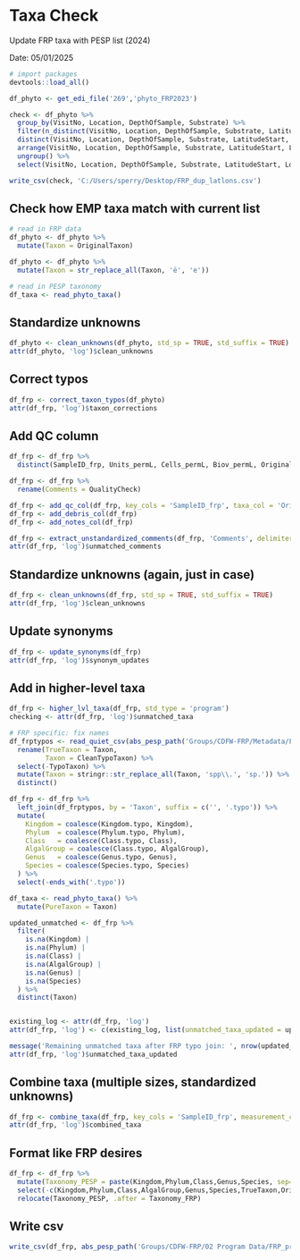 # Taxa Check

Update FRP taxa with PESP list (2024)

Date: 05/01/2025

```r
# import packages
devtools::load_all()
```

```r
df_phyto <- get_edi_file('269','phyto_FRP2023')
```

```r
check <- df_phyto %>%
  group_by(VisitNo, Location, DepthOfSample, Substrate) %>%
  filter(n_distinct(VisitNo, Location, DepthOfSample, Substrate, LatitudeStart, LongitudeStart) > 1) %>%
  distinct(VisitNo, Location, DepthOfSample, Substrate, LatitudeStart, LongitudeStart) %>%
  arrange(VisitNo, Location, DepthOfSample, Substrate, LatitudeStart, LongitudeStart) %>%
  ungroup() %>%
  select(VisitNo, Location, DepthOfSample, Substrate, LatitudeStart, LongitudeStart)

write_csv(check, 'C:/Users/sperry/Desktop/FRP_dup_latlons.csv')
```

## Check how EMP taxa match with current list

```r
# read in FRP data
df_phyto <- df_phyto %>%
  mutate(Taxon = OriginalTaxon)

df_phyto <- df_phyto %>%
  mutate(Taxon = str_replace_all(Taxon, 'ë', 'e'))

# read in PESP taxonomy
df_taxa <- read_phyto_taxa()
```

## Standardize unknowns

```r
df_phyto <- clean_unknowns(df_phyto, std_sp = TRUE, std_suffix = TRUE)
attr(df_phyto, 'log')$clean_unknowns
```

## Correct typos

```r
df_frp <- correct_taxon_typos(df_phyto)
attr(df_frp, 'log')$taxon_corrections
```

## Add QC column

```r
df_frp <- df_frp %>%
  distinct(SampleID_frp, Units_permL, Cells_permL, Biov_permL, OriginalTaxon, .keep_all = TRUE)

df_frp <- df_frp %>%
  rename(Comments = QualityCheck)

df_frp <- add_qc_col(df_frp, key_cols = 'SampleID_frp', taxa_col = 'OriginalTaxon')
df_frp <- add_debris_col(df_frp)
df_frp <- add_notes_col(df_frp)

df_frp <- extract_unstandardized_comments(df_frp, 'Comments', delimiter = '. ')
attr(df_frp, 'log')$unmatched_comments
```

## Standardize unknowns (again, just in case)

```r
df_frp <- clean_unknowns(df_frp, std_sp = TRUE, std_suffix = TRUE)
attr(df_frp, 'log')$clean_unknowns
```

## Update synonyms

```r
df_frp <- update_synonyms(df_frp)
attr(df_frp, 'log')$synonym_updates
```

## Add in higher-level taxa

```r
df_frp <- higher_lvl_taxa(df_frp, std_type = 'program')
checking <- attr(df_frp, 'log')$unmatched_taxa

# FRP specific: fix names
df_frptypos <- read_quiet_csv(abs_pesp_path('Groups/CDFW-FRP/Metadata/FRP_taxatypos.csv')) %>%
  rename(TrueTaxon = Taxon,
         Taxon = CleanTypoTaxon) %>%
  select(-TypoTaxon) %>%
  mutate(Taxon = stringr::str_replace_all(Taxon, 'spp\\.', 'sp.')) %>%
  distinct()

df_frp <- df_frp %>%
  left_join(df_frptypos, by = 'Taxon', suffix = c('', '.typo')) %>%
  mutate(
    Kingdom = coalesce(Kingdom.typo, Kingdom),
    Phylum  = coalesce(Phylum.typo, Phylum),
    Class   = coalesce(Class.typo, Class),
    AlgalGroup = coalesce(Class.typo, AlgalGroup),
    Genus   = coalesce(Genus.typo, Genus),
    Species = coalesce(Species.typo, Species)
  ) %>%
  select(-ends_with('.typo')) 

df_taxa <- read_phyto_taxa() %>%
  mutate(PureTaxon = Taxon)

updated_unmatched <- df_frp %>%
  filter(
    is.na(Kingdom) |
    is.na(Phylum) |
    is.na(Class) |
    is.na(AlgalGroup) |
    is.na(Genus) |
    is.na(Species)
  ) %>%
  distinct(Taxon)


existing_log <- attr(df_frp, 'log')
attr(df_frp, 'log') <- c(existing_log, list(unmatched_taxa_updated = updated_unmatched))

message('Remaining unmatched taxa after FRP typo join: ', nrow(updated_unmatched))
attr(df_frp, 'log')$unmatched_taxa_updated
```

## Combine taxa (multiple sizes, standardized unknowns)

```r
df_frp <- combine_taxa(df_frp, key_cols = 'SampleID_frp', measurement_cols = c('Biov_permL', 'Units_permL', 'Cells_permL'))
attr(df_frp, 'log')$combined_taxa
```

## Format like FRP desires

```r
df_frp <- df_frp %>%
  mutate(Taxonomy_PESP = paste(Kingdom,Phylum,Class,Genus,Species, sep='/')) %>%
  select(-c(Kingdom,Phylum,Class,AlgalGroup,Genus,Species,TrueTaxon,OrigTaxon,Taxonomy_EMP,Taxon)) %>%
  relocate(Taxonomy_PESP, .after = Taxonomy_FRP)
```

## Write csv

```r
write_csv(df_frp, abs_pesp_path('Groups/CDFW-FRP/02 Program Data/FRP_program_draft.csv'), na = '')
```

